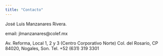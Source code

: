 ```yaml
---
title: "Contacto"
---
```



José Luis Manzanares Rivera.

email: jlmanzanares@colef.mx

Av. Reforma, Local 1, 2 y 3 (Centro Corporativo Norte)
Col. del Rosario, CP 84020, Nogales, Son.
Tel. +52 (631) 319 3301
 
